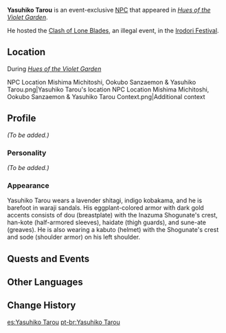 {{Meta
<!-- Remove this template after adding the missing info -->
|missing_NPC_profile  = yes
}}
{{Character Infobox
|type             = Event NPC
|image            = NPC Yasuhiko Tarou.png
|realname         = 
|region           = Inazuma
|affiliation      = 
|title            = Will Do Anything for a Duel
|voiceEN          = 
|voiceCN          = 
|voiceJP          = 
|dialoguereward   = 
}}
'''Yasuhiko Tarou''' is an event-exclusive [[NPC]] that appeared in ''[[Hues of the Violet Garden]]''.

He hosted the [[Clash of Lone Blades]], an illegal event, in the [[Irodori Festival]].

==Location==
;During ''[[Hues of the Violet Garden]]''
<gallery>
NPC Location Mishima Michitoshi, Ookubo Sanzaemon & Yasuhiko Tarou.png|Yasuhiko Tarou's location
NPC Location Mishima Michitoshi, Ookubo Sanzaemon & Yasuhiko Tarou Context.png|Additional context
</gallery>

==Profile==
<!-- detailed story/lore information goes here -->
''(To be added.)''

===Personality===
''(To be added.)''

===Appearance===
Yasuhiko Tarou wears a lavender shitagi, indigo kobakama, and he is barefoot in waraji sandals. His eggplant-colored armor with dark gold accents consists of dou (breastplate) with the Inazuma Shogunate's crest, han-kote (half-armored sleeves), haidate (thigh guards), and sune-ate (greaves). He is also wearing a kabuto (helmet) with the Shogunate's crest and sode (shoulder armor) on his left shoulder.

==Quests and Events==
{{Quests and Events}}

==Other Languages==
{{Other Languages|default_hidden = 1
|en      = Yasuhiko Tarou
|zhs     = 安彦太郎
|zhs_rm  = Ānyàn Tàiláng
|zht     = 安彥太郎
|zht_rm  = Ānyàn Tàiláng
|ja      = 安彦太郎
|ja_rm   = Yasuhiko Tarou
|ko      = 야스히코 타로
|ko_rm   = Yaseuhiko Taro
|es      = Yasuhiko Tarou
|fr      = Yasuhiko Tarou
|ru      = Ясухико Таро
|th      = Yasuhiko Tarou
|vi      = Yasuhiko Tarou
|de      = Yasuhiko Tarou
|id      = Yasuhiko Tarou
|pt      = Yasuhiko Tarou
}}

==Change History==
{{Change History|2.6}}

[[es:Yasuhiko Tarou]]
[[pt-br:Yasuhiko Tarou]]